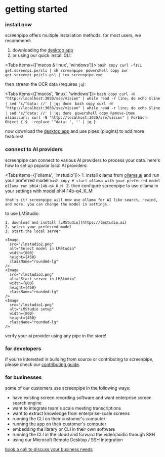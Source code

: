 
# getting started

### install now

<MotionDiv>
screenpipe offers multiple installation methods. for most users, we recommend:

1. downloading the [desktop app](https://screenpi.pe)
2. or using our quick install CLI:

<Tabs items={['macos & linux', 'windows']}>
  <Tab>
    ```bash copy
    curl -fsSL get.screenpi.pe/cli | sh
    screenpipe
    ```
  </Tab>
  <Tab>
    ```powershell copy
    iwr get.screenpi.pe/cli.ps1 | iex
    screenpipe.exe
    ```
  </Tab>
</Tabs>

then stream the OCR data (requires `jq`):

<Tabs items={['macos', 'linux', 'windows']}>
  <Tab>
    ```bash copy
    curl -N "http://localhost:3030/sse/vision" | while read -r line; do echo $line | sed 's/^data: //' | jq; done
    ```
  </Tab>
  <Tab>
    ```bash copy
    curl -N "http://localhost:3030/sse/vision" | while read -r line; do echo $line | sed 's/^data: //' | jq; done
    ```
  </Tab>
  <Tab>
    ```powershell copy
    Remove-item alias:curl; curl -N "http://localhost:3030/sse/vision" | ForEach-Object { $_ -replace '^data: ', '' | jq }
    ```
  </Tab>
</Tabs>

now download the [desktop app](https://screenpi.pe) and use pipes (plugins) to add more features!

</MotionDiv>

### connect to AI providers

<MotionDiv>
screenpipe can connect to various AI providers to process your data. here's how to set up popular local AI providers:

<Tabs items={['ollama', 'lmstudio']}>
  <Tab>
    1. install ollama from [ollama.ai](https://ollama.ai) and run your preferred model
    ```bash copy
    # start ollama with your preferred model
    ollama run phi4:14b-q4_K_M
    ```
    2. then configure screenpipe to use ollama in your settings with model phi4:14b-q4_K_M
    
    that's it! screenpipe will now use ollama for AI like search, rewind, and more. you can change the model in settings.
  </Tab>
  <Tab>
    to use LMStudio:

    1. download and install [LMStudio](https://lmstudio.ai)
    2. select your preferred model
    3. start the local server
    
    <Image 
      src="/lmstudio2.png" 
      alt="Select model in LMStudio" 
      width={800} 
      height={450}
      className="rounded-lg"
    />
    <Image 
      src="/lmstudio3.png" 
      alt="Start server in LMStudio" 
      width={800} 
      height={450}
      className="rounded-lg"
    />
    <Image 
      src="/lmstudio1.png" 
      alt="LMStudio setup" 
      width={800} 
      height={450}
      className="rounded-lg"
    />
  </Tab>
</Tabs>

verify your ai provider using any pipe in the store!

</MotionDiv>

### for developers

if you're interested in building from source or contributing to screenpipe, please check our [contributing guide](https://github.com/mediar-ai/screenpipe/blob/main/CONTRIBUTING.md).

### for businesses

some of our customers use screenpipe in the following ways:

- have existing screen recording software and want enterprise screen search engine 
- want to integrate team's scale meeting transcriptions
- want to extract knowledge from enterprise-scale screens
- running the CLI on their customer's computer
- running the app on their customer's computer
- embedding the library or CLI in their own software
- running the CLI in the cloud and forward the video/audio through SSH
- using our Microsoft Remote Desktop / SSH integration

[book a call to discuss your business needs](https://cal.com/louis030195/screenpipe-for-businesses)
